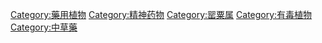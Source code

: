 [[Category:藥用植物|Category:藥用植物]]
[[Category:精神药物|Category:精神药物]]
[[Category:罂粟属|Category:罂粟属]]
[[Category:有毒植物|Category:有毒植物]]
[[Category:中草藥|Category:中草藥]]